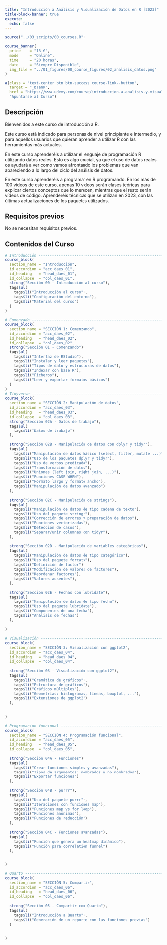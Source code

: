 ```yaml
---
title: "Introducción a Análisis y Visualización de Datos en R [2023]"
title-block-banner: true
execute: 
  echo: false
---
```


```r
source("../03_scripts/00_courses.R")
```

::: course-banner
```r
course_banner(
  price    = "13 €",
  mode     = "Online",
  time     = "20 horas",
  date     = "Siempre Disponible",
  img_file = "../01_figures/00_course_figures/02_analisis_datos.png"
)
```
:::

::: course-link
```r
a(class = "text-center btn btn-success course-link--button",
  target = "_blank",
  href = "https://www.udemy.com/course/introduccion-a-analisis-y-visualizacion-de-datos-en-r-2023/?couponCode=8631464F84A88E393D9E", 
  "Apuntarse al Curso")
```
:::

::: course-description
::: course-description--title
## Descripción
:::

::: course-description--text
Bienvenidos a este curso de introducción a R.

Este curso está indicado para personas de nivel principiante e intermedio, y para aquellos usuarios que quieran aprender a utilizar R con las herramientas más actuales.

En este curso aprenderéis a utilizar el lenguaje de programación R utilizando datos reales. Esto es algo crucial, ya que el uso de datos reales os ayudará a ver como vamos afrontando los problemas que van apareciendo a lo largo del ciclo del análisis de datos.

En este curso aprenderéis a programar en R programando. En los más de 100 vídeos de este curso, apenas 10 vídeos serán clases teóricas para explicar ciertos conceptos que lo merecen, mientras que el resto serán vídeos de código. Aprenderéis técnicas que se utilizan en 2023, con las últimas actualizaciones de los paquetes utilizados.
:::
:::

::: course-description
::: course-description--title
## Requisitos previos
:::

::: course-description--text
No se necesitan requisitos previos.
:::
:::

::: {.course-curriculum .column-screen}
::: course-description--title
## Contenidos del Curso
:::

```r
# Introducción --------------------------------------------------------------------
course_block(
  section_name = "Introducción",
  id_accordion = "acc_daes_01",
  id_heading   = "head_daes_01",
  id_collapse  = "col_daes_01",
  strong("Sección 00 - Introducción al curso"),
  tags$ul(
    tags$li("Introducción al curso"),
    tags$li("Configuración del entorno"),
    tags$li("Material del curso")
  )
)

# Comenzado ----------------------------------------------------------------------
course_block(
  section_name = "SECCIÓN 1: Comenzando",
  id_accordion = "acc_daes_02",
  id_heading   = "head_daes_02",
  id_collapse  = "col_daes_02",
  strong("Sección 01 - Comenzando"),
  tags$ul(
    tags$li("Interfaz de RStudio"),
    tags$li("Instalar y leer paquetes"),
    tags$li("Tipos de dato y estructuras de datos"),
    tags$li("Indexar con base R"),
    tags$li("Ficheros"),
    tags$li("Leer y exportar formatos básicos")
  )
)
# Tidyverse --------------------------------------------------------------------
course_block(
  section_name = "SECCIÓN 2: Manipulación de datos",
  id_accordion = "acc_daes_03",
  id_heading   = "head_daes_03",
  id_collapse  = "col_daes_03",
  strong("Sección 02A - Datos de trabajo"),
  tags$ul(
    tags$li("Datos de trabajo")
  ),
  
  strong("Sección 02B - Manipulación de datos con dplyr y tidyr"),
  tags$ul(
    tags$li("Manipulación de datos básico (select, filter, mutate ...)"),
    tags$li("Uso de los paquetes dplyr y tidyr"),
    tags$li("Uso de verbos predicado"),
    tags$li("Transformación de datos"),
    tags$li("Uniones (left join, right join, ...)"),
    tags$li("Funciones CASE WHEN"),
    tags$li("Formato largo y formato ancho"),
    tags$li("Manipulación de datos avanzado")
  ),
  
  strong("Sección 02C - Manipulación de strings"),
  tags$ul(
    tags$li("Manipulación de datos de tipo cadena de texto"),
    tags$li("Uso del paquete stringr"),
    tags$li("Corrección de errores y preparación de datos"),
    tags$li("Funciones vectorizadas"),
    tags$li("Detección de casos"),
    tags$li("Separar/unir columnas con tidyr"),
  ),
  
  strong("Sección 02D - Manipulación de variables categóricas"),
  tags$ul(
    tags$li("Manipulación de datos de tipo categórico"),
    tags$li("Uso del paquete forcats"),
    tags$li("Definición de factor"),
    tags$li("Modificación de valores de factores"),
    tags$li("Reordenar factores"),
    tags$li("Valores ausentes"),
  ),
  
  strong("Sección 02E - Fechas con lubridate"),
  tags$ul(
    tags$li("Manipulación de datos de tipo fecha"),
    tags$li("Uso del paquete lubridate"),
    tags$li("Componentes de una fecha"),
    tags$li("Análisis de fechas")
  ),
  
)

# Visualización --------------------------------------------------------------------
course_block(
  section_name = "SECCIÓN 3: Visualización con ggplot2",
  id_accordion = "acc_daes_04",
  id_heading   = "head_daes_04",
  id_collapse  = "col_daes_04",
  
  strong("Sección 03 - Visualización con ggplot2"),
  tags$ul(
    tags$li("Gramática de gráficos"),
    tags$li("Estructura de gráficos"),
    tags$li("Gráficos múltiples"),
    tags$li("Geometrías: histogramas, líneas, boxplot, ..."),
    tags$li("Extensiones de ggplot2")
  ),
  
  
)

# Programacion funcional ----------------------------------------------------------------
course_block(
  section_name = "SECCIÓN 4: Programación funcional",
  id_accordion = "acc_daes_05",
  id_heading   = "head_daes_05",
  id_collapse  = "col_daes_05",
  
  strong("Sección 04A - Funciones"),
  tags$ul(
    tags$li("Crear funciones simples y avanzadas"),
    tags$li("Tipos de argumentos: nombrados y no nombrados"),
    tags$li("Exportar funciones")
  ),
  
  strong("Sección 04B - purrr"),
  tags$ul(
    tags$li("Uso del paquete purrr"),
    tags$li("Iteraciones con funciones map"),
    tags$li("Funciones map vs for loop"),
    tags$li("Funciones anónimas"),
    tags$li("Funciones de reducción")
  ),
  
  strong("Sección 04C - Funciones avanzadas"),
  tags$ul(
    tags$li("Función que genera un heatmap dinámico"),
    tags$li("Función para correlation funnel")
  ),
  
  
)

# Quarto --------------------------------------------------------------------
course_block(
  section_name = "SECCIÓN 5: Compartir",
  id_accordion = "acc_daes_06",
  id_heading   = "head_daes_06",
  id_collapse  = "col_daes_06",
  
  strong("Sección 05 - Compartir con Quarto"),
  tags$ul(
    tags$li("Introducción a Quarto"),
    tags$li("Generación de un reporte con las funciones previas")
  )
  
  
)
```
:::
